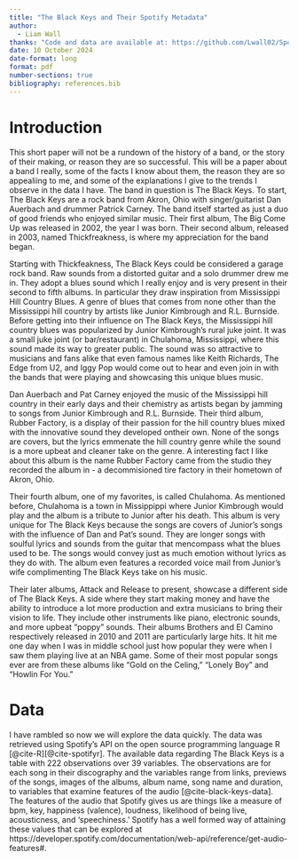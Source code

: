 ```yaml
---
title: "The Black Keys and Their Spotify Metadata"
author: 
  - Liam Wall
thanks: "Code and data are available at: https://github.com/Lwall02/Spotify"
date: 10 October 2024
date-format: long
format: pdf
number-sections: true
bibliography: references.bib
---
```



# Introduction
This short paper will not be a rundown of the history of a band, or the story of their making, or reason they are so successful. This will be a paper about a band I really, some of the facts I know about them, the reason they are so appealiing to me, and some of the explanations I give to the trends I observe in the data I have. The band in question is The Black Keys. To start, The Black Keys are a rock band from Akron, Ohio with singer/guitarist Dan Auerbach and drummer Patrick Carney. The band itself started as just a duo of good friends who enjoyed similar music. Their first album, The Big Come Up was released in 2002, the year I was born. Their second album, released in 2003, named Thickfreakness, is where my appreciation for the band began. 

Starting with Thickfeakness, The Black Keys could be considered a garage rock band. Raw sounds from a distorted guitar and a solo drummer drew me in. They adopt a blues sound which I really enjoy and is very present in their second to fifth albums. In particular they draw inspiration from Mississippi Hill Country Blues. A genre of blues that comes from none other than the Mississippi hill country by artists like Junior Kimbrough and R.L. Burnside. Before getting into their influence on The Black Keys, the Mississippi hill country blues was popularized by Junior Kimbrough's rural juke joint. It was a small juke joint (or bar/restaurant) in Chulahoma, Mississippi, where this sound made its way to greater public. The sound was so attractive to musicians and fans alike that even famous names like Keith Richards, The Edge from U2, and Iggy Pop would come out to hear and even join in with the bands that were playing and showcasing this unique blues music. 

Dan Auerbach and Pat Carney enjoyed the music of the Mississippi hill country in their early days and their chemistry as artists began by jamming to songs from Junior Kimbrough and R.L. Burnside. Their third album, Rubber Factory, is a display of their passion for the hill country blues mixed with the innovative sound they developed ontheir own. None of the songs are covers, but the lyrics emmenate the hill country genre while the sound is a more upbeat and cleaner take on the genre. A interesting fact I like about this album is the name Rubber Factory came from the studio they recorded the album in - a decommisioned tire factory in their hometown of Akron, Ohio. 

Their fourth album, one of my favorites, is called Chulahoma. As mentioned before, Chulahoma is a town in Missippippi where Junior Kimbrough would play and the album is a tribute to Junior after his death. This album is very unique for The Black Keys because the songs are covers of Junior's songs with the influence of Dan and Pat's sound. They are longer songs with soulful lyrics and sounds from the guitar that mencompass what the blues used to be. The songs would convey just as much emotion without lyrics as they do with. The album even features a recorded voice mail from Junior's wife complimenting The Black Keys take on his music. 

Their later albums, Attack and Release to present, showcase a different side of The Black Keys. A side where they start making money and have the ability to introduce a lot more production and extra musicians to bring their vision to life. They include other instruments like piano, electronic sounds, and more upbeat "poppy" sounds. Their albums Brothers and El Camino respectively released in 2010 and 2011 are particularly large hits. It hit me one day when I was in middle school just how popular they were when I saw them playing live at an NBA game. Some of their most popular songs ever are from these albums like "Gold on the Celing," "Lonely Boy" and "Howlin For You." 

# Data
I have rambled so now we will explore the data quickly. The data was retrieved using Spotify's API on the open source programming language R [@cite-R][@cite-spotifyr]. The available data regarding The Black Keys is a table with 222 observations over 39 variables. The observations are for each song in their discography and the variables range from links, previews of the songs, images of the albums, album name, song name and duration, to variables that examine features of the audio [@cite-black-keys-data]. The features of the audio that Spotify gives us are things like a measure of bpm, key, happiness (valence), loudness, likelihood of being live, acousticness, and 'speechiness.' Spotify has a well formed way of attaining these values that can be explored at https://developer.spotify.com/documentation/web-api/reference/get-audio-features#. 


